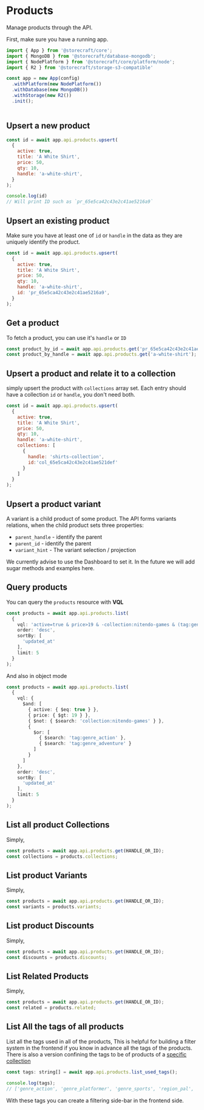 # Products

Manage products through the API.

First, make sure you have a running app.

```js
import { App } from '@storecraft/core';
import { MongoDB } from '@storecraft/database-mongodb';
import { NodePlatform } from '@storecraft/core/platform/node';
import { R2 } from '@storecraft/storage-s3-compatible'

const app = new App(config)
  .withPlatform(new NodePlatform())
  .withDatabase(new MongoDB())
  .withStorage(new R2())
  .init();
  
```

## Upsert a new product

```js
const id = await app.api.products.upsert(
  {
    active: true, 
    title: 'A White Shirt',
    price: 50,
    qty: 10,
    handle: 'a-white-shirt',
  }
);

console.log(id)
// Will print ID such as `pr_65e5ca42c43e2c41ae5216a9`
```

## Upsert an existing product

Make sure you have at least one of `id` or `handle` in the data as they
are uniquely identify the product.

```js
const id = await app.api.products.upsert(
  {
    active: true, 
    title: 'A White Shirt',
    price: 50,
    qty: 10,
    handle: 'a-white-shirt', 
    id: 'pr_65e5ca42c43e2c41ae5216a9',
  }
);

```

## Get a product

To fetch a product, you can use it's `handle` or `ID`

```js
const product_by_id = await app.api.products.get('pr_65e5ca42c43e2c41ae5216a9');
const product_by_handle = await app.api.products.get('a-white-shirt');
```

## Upsert a product and relate it to a collection

simply upsert the product with `collections` array set.
Each entry should have a collection `id` or `handle`, you don't
need both.

```js
const id = await app.api.products.upsert(
  {
    active: true, 
    title: 'A White Shirt',
    price: 50,
    qty: 10,
    handle: 'a-white-shirt',
    collections: [
      {
        handle: 'shirts-collection', 
        id:'col_65e5ca42c43e2c41ae521def'
      }
    ]
  }
);

```

## Upsert a product variant

A variant is a child product of some product. The API forms
variants relations, when the child product sets three properties:
- `parent_handle` - identify the parent
- `parent_id` - identify the parent
- `variant_hint` - The variant selection / projection

We currently advise to use the Dashboard to set it.
In the future we will add sugar methods and examples here.


## Query products

You can query the `products` resource with **VQL**

```ts
const products = await app.api.products.list(
  {
    vql: 'active=true & price>19 & -collection:nitendo-games & (tag:genre_action | tag:genre_adventure)',
    order: 'desc',
    sortBy: [
      'updated_at'
    ],
    limit: 5
  }
);

```
And also in object mode

```ts
const products = await app.api.products.list(
  {
    vql: {
      $and: [
        { active: { $eq: true } },
        { price: { $gt: 19 } },
        { $not: { $search: 'collection:nitendo-games' } },
        {
          $or: [
            { $search: 'tag:genre_action' },
            { $search: 'tag:genre_adventure' }
          ]
        }
      ]
    },
    order: 'desc',
    sortBy: [
      'updated_at'
    ],
    limit: 5
  }
);

```

## List all product Collections

Simply,

```js
const products = await app.api.products.get(HANDLE_OR_ID);
const collections = products.collections;
```

## List product Variants

Simply,

```js
const products = await app.api.products.get(HANDLE_OR_ID);
const variants = products.variants;
```

## List product Discounts

Simply,

```js
const products = await app.api.products.get(HANDLE_OR_ID);
const discounts = products.discounts;
```

## List Related Products

Simply,

```js
const products = await app.api.products.get(HANDLE_OR_ID);
const related = products.related;
```

## List All the tags of all products


List all the tags used in all of the products, This is helpful for building 
a filter system in the frontend if you know in advance all the tags of the products.
There is also a version confining the tags to be of products of a [specific collection](backend/resources/collections#list-all-the-tags-of-products-in-collection)

```js
const tags: string[] = await app.api.products.list_used_tags();

console.log(tags);
// ['genre_action', 'genre_platformer', 'genre_sports', 'region_pal', 'region_ntsc']

```

With these tags you can create a filtering side-bar in the frontend side.
